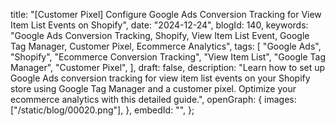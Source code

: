   title:
    "[Customer Pixel] Configure Google Ads Conversion Tracking for View Item List Events on Shopify",
  date: "2024-12-24",
  blogId: 140,
  keywords:
    "Google Ads Conversion Tracking, Shopify, View Item List Event, Google Tag Manager, Customer Pixel, Ecommerce Analytics",
  tags: [
    "Google Ads",
    "Shopify",
    "Ecommerce Conversion Tracking",
    "View Item List",
    "Google Tag Manager",
    "Customer Pixel",
  ],
  draft: false,
  description:
    "Learn how to set up Google Ads conversion tracking for view item list events on your Shopify store using Google Tag Manager and a customer pixel. Optimize your ecommerce analytics with this detailed guide.",
  openGraph: {
    images: ["/static/blog/00020.png"],
  },
  embedId: "",
};

<DataLayerCodeBlock fileName="view_item_list.js" />
